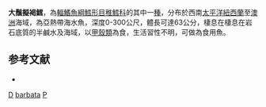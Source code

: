 {{Speciesbox
| taxon = Pseudophycis barbata
| binomial_authority = [[Günther|Günther]], 1863
| status = NE
| status_system = iucn3.1
| trend = unknow
| synonyms = *''Pseudophycis barbatus '', Günther, 1863
*''Physiculus barbatus '', Günther, 1863
*''Lotella grandis'', Günther, 1863
}}
'''大鬚擬褐鱈'''，為[[輻鰭魚綱|輻鰭魚綱]][[鱈形目|鱈形目]][[稚鱈科|稚鱈科]]的其中一[[種|種]]，分布於西南[[太平洋|太平洋]][[紐西蘭|紐西蘭]]至[[澳洲|澳洲]]海域，為亞熱帶海水魚，深度0-300公尺，體長可達63公分，棲息在棲息在岩石底質的半鹹水及海域，以[[甲殼類|甲殼類]]為食，生活習性不明，可做為食用魚。

== 参考文献 ==
*{{FishBase_species|genus=Pseudophycis|species=barbata|year=2016|month=2}}

{{鱈形目小作品}}
{{Taxonbar}}
[[Category:食用魚|D]]
[[Category:擬褐鱈屬|barbata]]
[[Category:1863年描述的鱼类|P]]